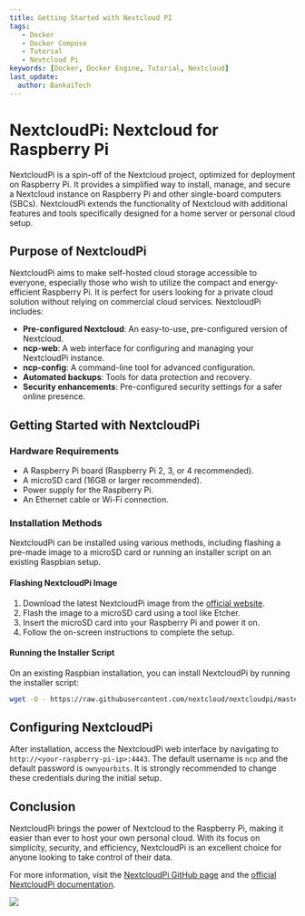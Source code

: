 ```yaml
---
title: Getting Started with Nextcloud PI
tags:
   - Docker
   - Docker Compose
   - Tutorial
   - Nextcloud Pi
keywords: [Docker, Docker Engine, Tutorial, Nextcloud]
last_update:
  author: BankaiTech
---
```


# NextcloudPi: Nextcloud for Raspberry Pi

NextcloudPi is a spin-off of the Nextcloud project, optimized for deployment on Raspberry Pi. It provides a simplified way to install, manage, and secure a Nextcloud instance on Raspberry Pi and other single-board computers (SBCs). NextcloudPi extends the functionality of Nextcloud with additional features and tools specifically designed for a home server or personal cloud setup.

## Purpose of NextcloudPi

NextcloudPi aims to make self-hosted cloud storage accessible to everyone, especially those who wish to utilize the compact and energy-efficient Raspberry Pi. It is perfect for users looking for a private cloud solution without relying on commercial cloud services. NextcloudPi includes:

- **Pre-configured Nextcloud**: An easy-to-use, pre-configured version of Nextcloud.
- **ncp-web**: A web interface for configuring and managing your NextcloudPi instance.
- **ncp-config**: A command-line tool for advanced configuration.
- **Automated backups**: Tools for data protection and recovery.
- **Security enhancements**: Pre-configured security settings for a safer online presence.

## Getting Started with NextcloudPi

### Hardware Requirements

- A Raspberry Pi board (Raspberry Pi 2, 3, or 4 recommended).
- A microSD card (16GB or larger recommended).
- Power supply for the Raspberry Pi.
- An Ethernet cable or Wi-Fi connection.

### Installation Methods

NextcloudPi can be installed using various methods, including flashing a pre-made image to a microSD card or running an installer script on an existing Raspbian setup.

#### Flashing NextcloudPi Image

1. Download the latest NextcloudPi image from the [official website](https://ownyourbits.com/nextcloudpi/).
2. Flash the image to a microSD card using a tool like Etcher.
3. Insert the microSD card into your Raspberry Pi and power it on.
4. Follow the on-screen instructions to complete the setup.

#### Running the Installer Script

On an existing Raspbian installation, you can install NextcloudPi by running the installer script:

```bash
wget -O - https://raw.githubusercontent.com/nextcloud/nextcloudpi/master/install.sh | sudo bash
```

## Configuring NextcloudPi

After installation, access the NextcloudPi web interface by navigating to `http://<your-raspberry-pi-ip>:4443`. The default username is `ncp` and the default password is `ownyourbits`. It is strongly recommended to change these credentials during the initial setup.

## Conclusion

NextcloudPi brings the power of Nextcloud to the Raspberry Pi, making it easier than ever to host your own personal cloud. With its focus on simplicity, security, and efficiency, NextcloudPi is an excellent choice for anyone looking to take control of their data.

For more information, visit the [NextcloudPi GitHub page](https://github.com/nextcloud/nextcloudpi) and the [official NextcloudPi documentation](https://docs.nextcloudpi.com/).

<a href="https://www.buymeacoffee.com/BankaiTech"><img src="https://img.buymeacoffee.com/button-api/?text=Buy me a beer&emoji=🍺&slug=BankaiTech&button_colour=FFDD00&font_colour=000000&font_family=Cookie&outline_colour=000000&coffee_colour=ffffff" /></a>
